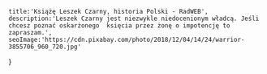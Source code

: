     title:'Książę Leszek Czarny, historia Polski - RadWEB',
    description:'Leszek Czarny jest niezwykle niedocenionym władcą. Jeśli chcesz poznać oskarżonego  księcia przez żonę o impotencję to zapraszam.',
    seoImage:'https://cdn.pixabay.com/photo/2018/12/04/14/24/warrior-3855706_960_720.jpg' 
}

<Title main={true} title='Czarny orzeł - Leszek Czarny'/>
<Date>12:00 12/04/2022</Date>
<Content isExcerpt={true}>
W 1241 na świat przyszedł pierworodny syn Kazimierza I kujawskiego oraz Konstacji wrocławskiej - Leszek Czarny. Leszek Czarny był kochany przez matkę niecałe 20 lat, ponieważ zmarła w 1257 roku. Przydomek "Czarny" syna Kazimierza pochodzi z XVI-wiecznej "Kroniki Dzierżwy". Leszek nie należał do pokornych, zwłaszcza w młodzieńczych latach. Po śmierci małżonki, owdowiały Kazimierz związał się węzłem małżeńskim z Eufrozyną. Decyzji ojca nie zaaprobowali Leszek wraz z bratem Siemowitem oraz lokalni możni - wrzód na tyłku wielu władców. Rezultatem nie zaakceptowania decyji był bunt przeciwko kujawskiemu w 1261 roku. Drużyna Leszka wyszła zwycięsko z rokoszu, gdzie Kazimierz wydzielił Czarnemu swoje poletko - księstwo sieradzkie.
</Content>
<Img 
isMain={true} 
image='https://cdn.pixabay.com/photo/2018/12/04/14/24/warrior-3855706_960_720.jpg' 
title='Czarny orzeł - Leszek Czarny - zdjęcie'
/>
<Content  isExcerpt={false}>
W Sieradzu nasz bohater osiadł w ziemi sieradzkiej w 1261 roku. Pomimo tego, że było to najsłabiej zaludnionym księstwem, co nie oznacza że bez problemów. Istnieje stereotyp, że z rodziną najlepiej wychodzi się jedynie na zdjęciu. Podobnie było u kujawskich. Piastów po śmierci Kazimierza I kujawskiego, który przypisał Leszkowi księstwo Tęczyckie. Owe księstwo rozwinęło swoje skrzydła przez miasta lokowane przez Czarnego: Nową Brzeźnicę, Lutomiersk, Wolbórz oraz m.in. Radomsk. Niesforne rodzeństwo omawianego bohatera wyraziło zbrojny sprzeciw przeciw leszkowej polityce proniemieckiej. Na nic zdały się przyjacielskie realcje z biskupem kujawskim Wolmirem, gdyż Leszek musiał wyemigrować w ramach kompromisu na pół dekady z tronu władcy ziem sieradzkich na rzecz księcia wielkopolskiego Bolesława II Pobożnego. Książę dzsielnicowy wuekopolski nie grzeszył pychą i w 1273 roku zwrócił to co zabrał właścicielowi, dorzucając jeszcze jako zadośćuczynienie Inowrocław 24 sierpnia 1273 roku. Na nic się to zdało, ponieważ przez decyzję Przemysła II wielkopolskiego, musiał przekazać Inowrocław na rzecz jednego z młodszych braci w ramach zdrowej realizacji.
</Content>
<Content isExcerpt={false}>
W 1261 roku, kiedy to Leszek Czarny umocnił się na ziemiach kujawskich, na naszego bohatera zaczął co raz bliżej i przyjaźniej przyglądać Bolesław V Wstydliwy. Ta relacja rozwinęła się do obupólnie korzystnej współpracy gospodarczo-militarnej. Bolesław chcąc odwdzięczyć się Leszkowki za lojalną współpracę w 1295 roku wystawił dokument, gdzie przekazywał Czarnemu dzielnicę krakowsko-sandomierska, która była dzielnicą senioralną, co dawało mu de facto rolę głównego rozgrywającego w Polsce. W tym samym roku ożenił się z córką Rościsława - Gryfiną. Powiedzieć, że było to udane małżeństwo byłoby hipokrytyczną hiperbolą. W małżeństwie raczej żona nie oskarża publicznie męża o impotencję, a tak właśnie zrobiła Gryfina. Impotencja to był poważny zarzut w XIII-wiecznych realiach z kilku powodów. Po pierwsze dawało furtkę do unieważnienia małżeństwa. Po drugie obniżało mandat do rządzenia, a po trzecie konkurencja z sąsiednich dzielnic stawała się co raz agresywniejsza do zdobycia schedy po księciu, któremu miecz nie staje. Leszek urodził się pod szczęśliwą gwiazdą, gdyż w 1275 roku Bolesław V Wstydliwy ostudził ognisty konfilkt między małżonkami, co w efekcie przyniosło wycofanie oskarżeń niepokornej żony. To, że Gryfina wycofała zarzuty, to nie oznacza, że były bezpodstawne, ponieważ książę mimo różnych, dziwnych i obrzydliwych kuracji medycznych nie dał światu potomka.
</Content>
<Content isExcerpt={false}>
Po objęciu władzy w dzielnicy krakowsko-sandomierskiej 7 grudnia 1279 roku Leszek nie mógł liczyć na brak zajęć. Zawdzięczał to Lwu Damołiwicowi, księciu halickiemu, który łagodnie mówiąć nie był zadowolony z pośmiertnej decyzji Bolesława V.  W lutym 1280 roku, przywódca halicki wraz Litwinami, Tatarami i niektórymi możnymi, próbowali w sposób daleki od sukcesu zdobyć gród Sandomierski. Potyczki między Leszkiem a Lwem trawły do 23 lutego tego samego roku, kiedy to polska armia rozgromiła najeźdźców podczas bitwy pod Goźlicą - obecne województwo podkarpackie. W przeciągu kilkunastu miesięcy Czarny najechał sąsiadującą od zachodu dzielnicę, w której rządził Henryk II Pobożny. Powodem tego ataku była czysta chęć rewanżu za aneksję nie Krymu, a Baryczy przez śląskiego Piasta. Niestety ta wojenka poza łupami nie dała żadnych fruktów politycznych.
</Content>
<Content isExcerpt={false}>
Poza potyczkami militarnymi równie ciekawy jest konflikt Leszka Czarnego z kolaicją biskupa krakowskiego Pawła z Przemankowa i Janusza Starzyny, która stała się niezwykle irytującą lokalną opozcją - totalną opozycją. Konflikt między tymi panami rozwinął się w latach 80. XIII wieku z powodu niezaakceptowania kolejnych nadań oraz specjalnych immunitetów dla episkopatu. Leszek znając sentencję "Historia est magistra vitae" oraz biografię przodka Bolesława III Śmiałego, kiedy to podczas zjazdu w Łęczycy na przełomie 1282 i 1283 roku uwięził łakomego biskupa w swoim sieradzkim mateczniku. Ordynariusz krakowski odzyskał wolność po 7 latach niewoli, poprzez naciski sojuszu purpurowych sutann - biskupów. Do zgody między zwaśnonymi stronami doszło 30 listopada 1286 roku, kiedy to Piast zdecydował się zapłacić 300 grzywien ( około 5 ton kruszczcu) i zaaprobował immunitety. Leszek Czarny zmarł bezpotomnie 30 września 1288 roku, dając bez żadnych wątpliwości zalążek ponownie zjednoczonego państwa Polskiego.  Książę sieradzki, krakowski oraz sandomierski został pochowany w krakowskim kościele pod wezwaniem Świętej Trójcy. Władzę po tym niedocenionym władcy w skutek krawych walk przejął późniejszy król Polski - Wacław II z dynastii Przemyślidów.
</Content>
